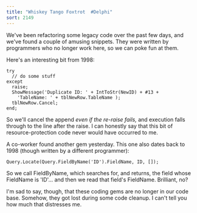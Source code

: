 ```yaml
---
title: "Whiskey Tango Foxtrot  #Delphi"
sort: 2149
---
```

We've been refactoring some legacy code over the past few days, and we've found a couple of amusing snippets. They were written by programmers who no longer work here, so we can poke fun at them.

Here's an interesting bit from 1998:

```
try
  // do some stuff
except
  raise;
  ShowMessage('Duplicate ID: ' + IntToStr(NewID) + #13 +
    'TableName: ' + tblNewRow.TableName );
  tblNewRow.Cancel;
end;
```

So we'll cancel the append <em>even if the re-raise fails,</em> and execution falls through to the line after the raise. I can honestly say that this bit of resource-protection code never would have occurred to me.

A co-worker found another gem yesterday. This one also dates back to 1998 (though written by a different programmer):

```
Query.Locate(Query.FieldByName('ID').FieldName, ID, []);
```

So we call FieldByName, which searches for, and returns, the field whose FieldName is 'ID'... and then we read that field's FieldName. Brilliant, no?

I'm sad to say, though, that these coding gems are no longer in our code base. Somehow, they got lost during some code cleanup. I can't tell you how much that distresses me.

